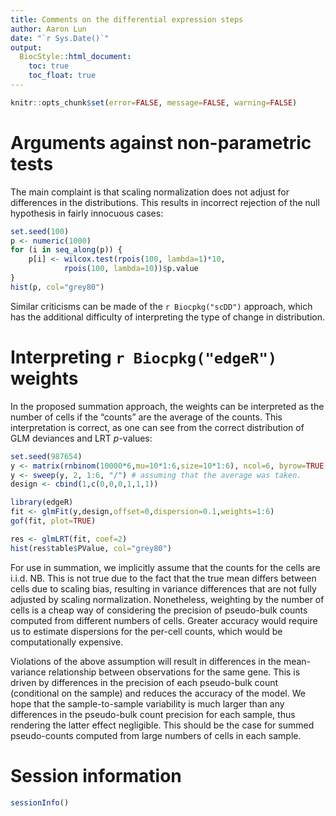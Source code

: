 ```yaml
---
title: Comments on the differential expression steps
author: Aaron Lun
date: "`r Sys.Date()`"
output:
  BiocStyle::html_document:
    toc: true
    toc_float: true
---
```


```r
knitr::opts_chunk$set(error=FALSE, message=FALSE, warning=FALSE)
```

# Arguments against non-parametric tests

The main complaint is that scaling normalization does not adjust for differences in the distributions.
This results in incorrect rejection of the null hypothesis in fairly innocuous cases:

```r
set.seed(100)
p <- numeric(1000)
for (i in seq_along(p)) { 
    p[i] <- wilcox.test(rpois(100, lambda=1)*10,
            rpois(100, lambda=10))$p.value
}
hist(p, col="grey80")
```

Similar criticisms can be made of the `r Biocpkg("scDD")` approach, which has the additional difficulty of interpreting the type of change in distribution.

# Interpreting `r Biocpkg("edgeR")` weights

In the proposed summation approach, the weights can be interpreted as the number of cells if the "counts" are the average of the counts.
This interpretation is correct, as one can see from the correct distribution of GLM deviances and LRT $p$-values:

```r
set.seed(987654)
y <- matrix(rnbinom(10000*6,mu=10*1:6,size=10*1:6), ncol=6, byrow=TRUE)
y <- sweep(y, 2, 1:6, "/") # assuming that the average was taken.
design <- cbind(1,c(0,0,0,1,1,1))

library(edgeR)
fit <- glmFit(y,design,offset=0,dispersion=0.1,weights=1:6)
gof(fit, plot=TRUE)

res <- glmLRT(fit, coef=2)
hist(res$table$PValue, col="grey80")
```

For use in summation, we implicitly assume that the counts for the cells are i.i.d. NB.
This is not true due to the fact that the true mean differs between cells due to scaling bias, resulting in variance differences that are not fully adjusted by scaling normalization.
Nonetheless, weighting by the number of cells is a cheap way of considering the precision of pseudo-bulk counts computed from different numbers of cells.
Greater accuracy would require us to estimate dispersions for the per-cell counts, which would be computationally expensive.

Violations of the above assumption will result in differences in the mean-variance relationship between observations for the same gene.
This is driven by differences in the precision of each pseudo-bulk count (conditional on the sample) and reduces the accuracy of the model. 
We hope that the sample-to-sample variability is much larger than any differences in the pseudo-bulk count precision for each sample, thus rendering the latter effect negligible.
This should be the case for summed pseudo-counts computed from large numbers of cells in each sample.

# Session information

```r
sessionInfo()
```


